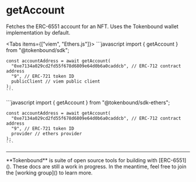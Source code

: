 
# getAccount

Fetches the ERC-6551 account for an NFT. Uses the Tokenbound wallet implementation by default.

<Tabs items={["viem", "Ethers.js"]}>
  <Tab>
    ```javascript
    import { getAccount } from "@tokenbound/sdk";

    const accountAddress = await getAccount(
      "0xe7134a029cd2fd55f678d6809e64d0b6a0caddcb", // ERC-712 contract address
      "9", // ERC-721 token ID
      publicClient // viem public client
    );
    ```
  </Tab>
  <Tab>
    ```javascript
    import { getAccount } from "@tokenbound/sdk-ethers";

    const accountAddress = await getAccount(
      "0xe7134a029cd2fd55f678d6809e64d0b6a0caddcb", // ERC-712 contract address
      "9", // ERC-721 token ID
      provider // ethers provider
    );
    ```
  </Tab>
</Tabs>

---

<Callout emoji="✍🏽">
  **Tokenbound** is suite of open source tools for building with [ERC-6551](). These docs are still a work in progress. In the meantime, feel free to join the [working group]() to learn more.
</Callout>
